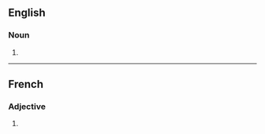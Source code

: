 ==English==

===Noun===
{{head|en|noun form}}

# {{plural of|urticant|lang=en}}

----

==French==

===Adjective===
{{head|fr|adjective form}}

# {{masculine plural of|urticant|lang=fr}}